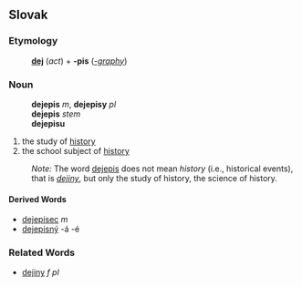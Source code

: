 ==Slovak==
===Etymology===
:'''[[dej#Slovak|dej]]''' (''act'') + '''-pis''' (''[[-graphy]]'')
===Noun===
:'''dejepis''' ''m'', '''dejepisy''' ''pl''
:'''dejepis''' ''stem''
:'''dejepisu''' ''{{gensg}}''
:{{decpat}} {{dub}}
# the study of [[history]]
# the school subject of [[history]]

:''Note:'' The word [[dejepis]] does not mean ''history'' (i.e., historical events), that is ''[[dejiny]]'', but only the study of history, the science of history.
====Derived Words====
* [[dejepisec]] ''m''
* [[dejepisný]] -á -é
===Related Words===
* [[dejiny]] ''f pl''